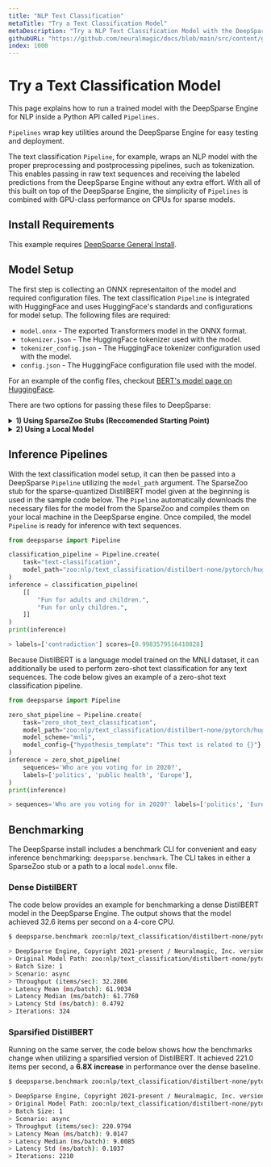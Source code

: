 ```yaml
---
title: "NLP Text Classification"
metaTitle: "Try a Text Classification Model"
metaDescription: "Try a NLP Text Classification Model with the DeepSparse Engine for faster and cheaper inference on CPUs"
githubURL: "https://github.com/neuralmagic/docs/blob/main/src/content/get-started/try-a-model/nlp-sentiment-analysis.mdx"
index: 1000
---
```


# Try a Text Classification Model

This page explains how to run a trained model with the DeepSparse Engine for NLP inside a Python API called `Pipelines.`

`Pipelines` wrap key utilities around the DeepSparse Engine for easy testing and deployment.

The text classification `Pipeline`, for example, wraps an NLP model with the proper preprocessing and postprocessing pipelines, such as tokenization.
This enables passing in raw text sequences and receiving the labeled predictions from the DeepSparse Engine without any extra effort.
With all of this built on top of the DeepSparse Engine, the simplicity of `Pipelines` is combined with GPU-class performance on CPUs for sparse models.

## Install Requirements

This example requires [DeepSparse General Install](/get-started/install/deepsparse).

## Model Setup

The first step is collecting an ONNX representaiton of the model and required configuration files.
The text classification `Pipeline` is integrated with HuggingFace and uses HuggingFace's standards
and configurations for model setup. The following files are required:
- `model.onnx` - The exported Transformers model in the ONNX format.
- `tokenizer.json` - The HuggingFace tokenizer used with the model.
- `tokenizer_config.json` - The HuggingFace tokenizer configuration used with the model.
- `config.json` - The HuggingFace configuration file used with the model.

For an example of the config files, checkout [BERT's model page on HuggingFace](https://huggingface.co/bert-base-uncased/tree/main).

There are two options for passing these files to DeepSparse:

<details>

<summary><b>1) Using SparseZoo Stubs (Reccomended Starting Point)</b></summary>

SparseZoo contains several pre-sparsified Transformer models, including the config files listed above. DeepSparse is integrated
with SparseZoo, and supports SparseZoo stubs as inputs for automatic download and inclusion into easy testing and deployment.

The SparseZoo stubs can be found on SparseZoo model pages, and DistilBERT examples are provided below:
- [Sparse-quantized DistilBERT](https://sparsezoo.neuralmagic.com/models/nlp%2Ftext_classification%2Fdistilbert-none%2Fpytorch%2Fhuggingface%2Fmnli%2Fpruned80_quant-none-vnni)
```bash
zoo:nlp/text_classification/distilbert-none/pytorch/huggingface/mnli/pruned80_quant-none-vnni
  ```
- [Dense DistilBERT](https://sparsezoo.neuralmagic.com/models/nlp%2Ftext_classification%2Fdistilbert-none%2Fpytorch%2Fhuggingface%2Fmnli%2Fbase-none)
```bash
zoo:nlp/text_classification/distilbert-none/pytorch/huggingface/mnli/base-none
  ```

These SparseZoo stubs are passed arguments to the `Pipeline` constructor in the examples below.

</details>


<details>

<summary><b>2) Using a Local Model</b></summary>

Alternatively, you can use a custom or fine-tuned model from your local drive.

There are three steps to using a local model with `Pipelines`:

1. Export model to `model.onnx` (if you trained with SparseML, use [ONNX export](https://github.com/neuralmagic/sparseml/tree/main/integrations/huggingface-transformers#exporting-to-onnx))
2. Collect the configuration files listed above. These are generally stored with the resulting model files from HuggingFace training pipelines (as is the case with SparseML)
3. Place the files into a directory

Pass the path the local directory in the `--model_path` in place of the SparseZoo stubs in the examples below.

</details>

## Inference Pipelines

With the text classification model setup, it can then be passed into a DeepSparse `Pipeline` utilizing the `model_path` argument.
The SparseZoo stub for the sparse-quantized DistilBERT model given at the beginning is used in the sample code below.
The `Pipeline` automatically downloads the necessary files for the model from the SparseZoo and compiles them on your local machine in the DeepSparse engine.
Once compiled, the model `Pipeline` is ready for inference with text sequences.

```python
from deepsparse import Pipeline

classification_pipeline = Pipeline.create(
    task="text-classification",
    model_path="zoo:nlp/text_classification/distilbert-none/pytorch/huggingface/mnli/pruned80_quant-none-vnni",
)
inference = classification_pipeline(
    [[
        "Fun for adults and children.",
        "Fun for only children.",
    ]]
)
print(inference)

> labels=['contradiction'] scores=[0.9983579516410828]
```

Because DistilBERT is a language model trained on the MNLI dataset, it can additionally be used to perform zero-shot text classification for any text sequences.
The code below gives an example of a zero-shot text classification pipeline.

```python
from deepsparse import Pipeline

zero_shot_pipeline = Pipeline.create(
    task="zero_shot_text_classification",
    model_path="zoo:nlp/text_classification/distilbert-none/pytorch/huggingface/mnli/pruned80_quant-none-vnni",
    model_scheme="mnli",
    model_config={"hypothesis_template": "This text is related to {}"},
)
inference = zero_shot_pipeline(
    sequences='Who are you voting for in 2020?',
    labels=['politics', 'public health', 'Europe'],
)
print(inference)

> sequences='Who are you voting for in 2020?' labels=['politics', 'Europe', 'public health'] scores=[0.9345628619194031, 0.039115309715270996, 0.026321841403841972]
```

## Benchmarking

The DeepSparse install includes a benchmark CLI for convenient and easy inference benchmarking: `deepsparse.benchmark`.
The CLI takes in either a SparseZoo stub or a path to a local `model.onnx` file.

### Dense DistilBERT

The code below provides an example for benchmarking a dense DistilBERT model in the DeepSparse Engine.
The output shows that the model achieved 32.6 items per second on a 4-core CPU.

```bash
$ deepsparse.benchmark zoo:nlp/text_classification/distilbert-none/pytorch/huggingface/mnli/base-none

> DeepSparse Engine, Copyright 2021-present / Neuralmagic, Inc. version: 1.0.0 (8eaddc24) (release) (optimized) (system=avx512, binary=avx512)
> Original Model Path: zoo:nlp/text_classification/distilbert-none/pytorch/huggingface/mnli/base-none
> Batch Size: 1
> Scenario: async
> Throughput (items/sec): 32.2806
> Latency Mean (ms/batch): 61.9034
> Latency Median (ms/batch): 61.7760
> Latency Std (ms/batch): 0.4792
> Iterations: 324
```

### Sparsified DistilBERT

Running on the same server, the code below shows how the benchmarks change when utilizing a sparsified version of DistilBERT.
It achieved 221.0 items per second, a **6.8X increase** in performance over the dense baseline.

```bash
$ deepsparse.benchmark zoo:nlp/text_classification/distilbert-none/pytorch/huggingface/mnli/pruned80_quant-none-vnni

> DeepSparse Engine, Copyright 2021-present / Neuralmagic, Inc. version: 1.0.0 (8eaddc24) (release) (optimized) (system=avx512, binary=avx512)
> Original Model Path: zoo:nlp/text_classification/distilbert-none/pytorch/huggingface/mnli/pruned80_quant-none-vnni
> Batch Size: 1
> Scenario: async
> Throughput (items/sec): 220.9794
> Latency Mean (ms/batch): 9.0147
> Latency Median (ms/batch): 9.0085
> Latency Std (ms/batch): 0.1037
> Iterations: 2210
```

